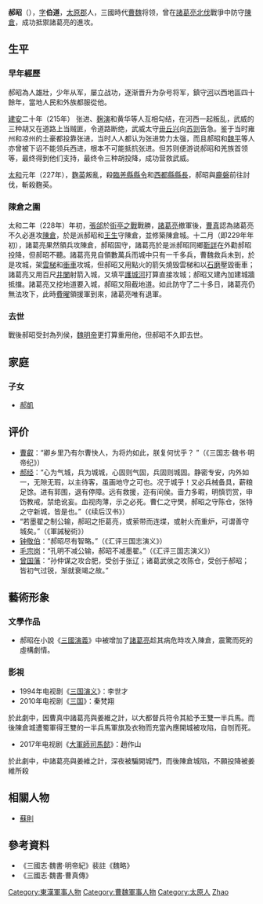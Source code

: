 '''郝昭'''（{{bd|2世紀||3世紀|catIdx=Hao Zhao}}），[[表字|字]]'''伯道'''，[[太原郡|太原郡]]人，三國時代[[曹魏|曹魏]]将领，曾在[[諸葛亮北伐|諸葛亮北伐]]戰爭中防守[[陈仓城|陳倉]]，成功抵禦諸葛亮的進攻。

== 生平 ==
===早年經歷===
郝昭為人雄壯，少年从军，屡立战功，逐渐晋升为杂号将军，鎮守[[黃河|河]]以西地區四十餘年，當地人民和外族都服從他。

[[建安_(东汉)|建安]]二十年（215年） 张进、[[麹演|麹演]]和黄华等人互相勾结，在河西一起叛乱，武威的三种胡又在道路上当贼匪，令道路断绝，武威太守[[毌丘兴|毌丘兴]]向[[苏则|苏则]]告急。鉴于当时雍州和凉州的土豪都投靠张进，当时人人都认为张进势力太强，而且郝昭和[[魏平|魏平]]等人亦曾被下诏不能领兵西进，根本不可能抵抗张进。但苏则便游说郝昭和羌族首领等，最终得到他们支持，最终令三种胡投降，成功营救武威。

[[太和_(曹叡)|太和]]元年（227年），[[麴英|麴英]]叛亂，殺[[臨羌縣|臨羌縣]][[縣令|縣令]]和[[西都縣|西都縣]][[縣長|縣長]]，郝昭與[[鹿磐|鹿磐]]前往討伐，斬殺麴英。

=== 陳倉之圍 ===
{{see also|陳倉之圍}}
太和二年（228年）年初，[[張郃|張郃]]於[[街亭之戰|街亭之戰]]戰勝，[[諸葛亮|諸葛亮]]撤軍後，[[曹真|曹真]]認為諸葛亮不久必進攻[[陈仓城|陳倉]]，於是派郝昭和[[王生_(曹魏)|王生]]守陳倉，並修築陳倉城。十二月（即229年年初），諸葛亮果然領兵攻陳倉，郝昭固守，諸葛亮於是派郝昭同鄉[[靳詳|靳詳]]在外勸郝昭投降，但郝昭不聽。諸葛亮見自領數萬兵而城中只有一千多兵，曹魏救兵未到，於是攻城，架[[雲梯|雲梯]]和[[衝車|衝車]]攻城，但郝昭又用點火的箭矢燒毁雲梯和以[[石磨|石磨]]壓毀衝車；諸葛亮又用百尺[[井闌|井闌]]射箭入城，又填平[[護城河|護城河]]打算直接攻城；郝昭又建內加建城牆抵擋。諸葛亮又挖地道要入城，郝昭又阻截地道。如此防守了二十多日，諸葛亮仍無法攻下，此時[[費曜|費曜]]領援軍到來，諸葛亮唯有退軍。

===去世===
戰後郝昭受封為列侯，[[魏明帝|魏明帝]]更打算重用他，但郝昭不久即去世。

== 家庭 ==
=== 子女 ===
* [[郝凱|郝凱]]

== 评价 ==
* [[曹叡|曹叡]]：“卿乡里乃有尔曹快人，为将灼如此，朕复何忧乎？ ”（《三国志·魏书·明帝纪》）
* [[郝经|郝经]]：“心为气城，兵为城城，心固则气固，兵固则城固。静密专安，内外如一，无隙无瑕，以主待客，虽画地守之可也。况于城乎！又必兵械备具，薪粮足馀。进有郭围，退有停障。远有救援，迩有间侯。啬力多暇，明慎罚赏，申饬教戒，禁绝讹妄。血视肉薄，示之必死。曹仁之守樊，郝昭之守陈仓，张特之守新城，皆是也。”（《续后汉书》）
* “若墨翟之制公输，郝昭之拒葛亮，或萦带而连堞，或射火而重炉，可谓善守城矣。”（《軍誡秘術》）
* [[钟敬伯|钟敬伯]]：“郝昭尽有智略。”（《汇评三国志演义》）
* [[毛宗岗|毛宗岗]]：“孔明不减公输，郝昭不减墨翟。”（《汇评三国志演义》）
* [[曾国藩|曾国藩]]：“孙仲谋之攻合肥，受创于张辽；诸葛武侯之攻陈仓，受创于郝昭；皆初气过锐，渐就衰竭之故。”

== 藝術形象 ==
=== 文學作品 ===
* 郝昭在小說《[[三國演義|三國演義]]》中被增加了[[諸葛亮|諸葛亮]]趁其病危時攻入陳倉，震驚而死的虛構劇情。

=== 影視 ===
* 1994年电视剧《[[三国演义_(电视剧)|三国演义]]》：李世才
* 2010年电视剧《[[三国_(电视剧)|三国]]》：秦梵翔
於此劇中，因曹真中諸葛亮與姜維之計，以大都督兵符令其給予王雙一半兵馬。而後陳倉城遭蜀軍得王雙的一半兵馬軍旗及衣物而充當內應開城被攻陷，自刎而死。
* 2017年电视剧《[[大軍師司馬懿|大軍師司馬懿]]》：趙作山
於此劇中，中諸葛亮與姜維之計，深夜被騙開城門，而後陳倉城陷，不願投降被姜維所殺

==相關人物==
*[[蘇則|蘇則]]

== 參考資料 ==
*《三國志·魏書·明帝紀》裴註《魏略》
*《三國志·魏書·曹真傳》

{{DEFAULTSORT:Hao Zhao}}

[[Category:東漢軍事人物|Category:東漢軍事人物]]
[[Category:曹魏軍事人物|Category:曹魏軍事人物]]
[[Category:太原人|Category:太原人]]
[[Category:郝姓|Zhao]]